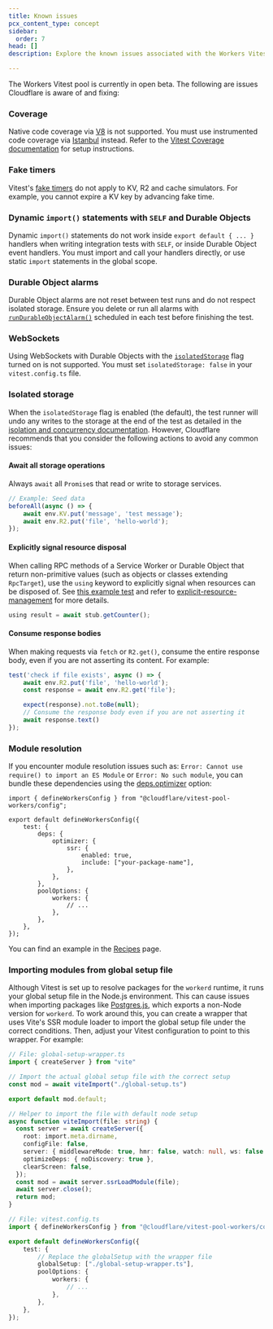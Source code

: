 ```yaml
---
title: Known issues
pcx_content_type: concept
sidebar:
  order: 7
head: []
description: Explore the known issues associated with the Workers Vitest integration.

---
```


The Workers Vitest pool is currently in open beta. The following are issues Cloudflare is aware of and fixing:

### Coverage

Native code coverage via [V8](https://v8.dev/blog/javascript-code-coverage) is not supported. You must use instrumented code coverage via [Istanbul](https://istanbul.js.org/) instead. Refer to the [Vitest Coverage documentation](https://vitest.dev/guide/coverage) for setup instructions.

### Fake timers

Vitest's [fake timers](https://vitest.dev/guide/mocking.html#timers) do not apply to KV, R2 and cache simulators. For example, you cannot expire a KV key by advancing fake time.

### Dynamic `import()` statements with `SELF` and Durable Objects

Dynamic `import()` statements do not work inside `export default { ... }` handlers when writing integration tests with `SELF`, or inside Durable Object event handlers. You must import and call your handlers directly, or use static `import` statements in the global scope.

### Durable Object alarms

Durable Object alarms are not reset between test runs and do not respect isolated storage. Ensure you delete or run all alarms with [`runDurableObjectAlarm()`](/workers/testing/vitest-integration/test-apis/#durable-objects) scheduled in each test before finishing the test.

### WebSockets

Using WebSockets with Durable Objects with the [`isolatedStorage`](/workers/testing/vitest-integration/isolation-and-concurrency) flag turned on is not supported. You must set `isolatedStorage: false` in your `vitest.config.ts` file.

### Isolated storage

When the `isolatedStorage` flag is enabled (the default), the test runner will undo any writes to the storage at the end of the test as detailed in the [isolation and concurrency documentation](/workers/testing/vitest-integration/isolation-and-concurrency/). However, Cloudflare recommends that you consider the following actions to avoid any common issues:

#### Await all storage operations

Always `await` all `Promise`s that read or write to storage services.

```ts
// Example: Seed data
beforeAll(async () => {
	await env.KV.put('message', 'test message');
	await env.R2.put('file', 'hello-world');
});
```

#### Explicitly signal resource disposal

When calling RPC methods of a Service Worker or Durable Object that return non-primitive values (such as objects or classes extending `RpcTarget`), use the `using` keyword to explicitly signal when resources can be disposed of. See [this example test](https://github.com/cloudflare/workers-sdk/tree/main/fixtures/vitest-pool-workers-examples/rpc/test/unit.test.ts#L155) and refer to [explicit-resource-management](/workers/runtime-apis/rpc/lifecycle#explicit-resource-management) for more details.

```ts
using result = await stub.getCounter();
```

#### Consume response bodies

When making requests via `fetch` or `R2.get()`, consume the entire response body, even if you are not asserting its content. For example:

```ts 
test('check if file exists', async () => {
	await env.R2.put('file', 'hello-world');
	const response = await env.R2.get('file');

	expect(response).not.toBe(null);
	// Consume the response body even if you are not asserting it
	await response.text()
});
```

### Module resolution

If you encounter module resolution issues such as: `Error: Cannot use require() to import an ES Module` or `Error: No such module`, you can bundle these dependencies using the [deps.optimizer](https://vitest.dev/config/#deps-optimizer) option:

```tsx
import { defineWorkersConfig } from "@cloudflare/vitest-pool-workers/config";

export default defineWorkersConfig({
	test: {
		deps: {
			optimizer: {
				ssr: {
					enabled: true,
					include: ["your-package-name"],
				},
			},
		},
		poolOptions: {
			workers: {
				// ...
			},
		},
	},
});
```

You can find an example in the [Recipes](/workers/testing/vitest-integration/recipes) page.

### Importing modules from global setup file

Although Vitest is set up to resolve packages for the `workerd` runtime, it runs your global setup file in the Node.js environment. This can cause issues when importing packages like [Postgres.js](https://github.com/cloudflare/workers-sdk/issues/6465), which exports a non-Node version for `workerd`.
To work around this, you can create a wrapper that uses Vite's SSR module loader to import the global setup file under the correct conditions. Then, adjust your Vitest configuration to point to this wrapper. For example:

```ts
// File: global-setup-wrapper.ts
import { createServer } from "vite"

// Import the actual global setup file with the correct setup
const mod = await viteImport("./global-setup.ts")

export default mod.default;

// Helper to import the file with default node setup
async function viteImport(file: string) {
  const server = await createServer({
    root: import.meta.dirname,
    configFile: false,
    server: { middlewareMode: true, hmr: false, watch: null, ws: false },
    optimizeDeps: { noDiscovery: true },
    clearScreen: false,
  });
  const mod = await server.ssrLoadModule(file);
  await server.close();
  return mod;
}
```

```ts
// File: vitest.config.ts
import { defineWorkersConfig } from "@cloudflare/vitest-pool-workers/config";

export default defineWorkersConfig({
	test: {
		// Replace the globalSetup with the wrapper file
		globalSetup: ["./global-setup-wrapper.ts"],
		poolOptions: {
			workers: {
				// ...
			},
		},
	},
});
```
